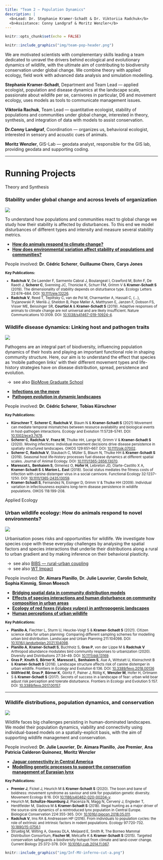 ```yaml
---
title: "Team 2 — Population Dynamics"
description: |
  <b>Lead: Dr. Stephanie Kramer-Schadt & Dr. Viktoriia Radchuk</b>  
  <b>Assistance: Conny Landgraf & Moritz Wenzler</b>
---
```


```r
knitr::opts_chunk$set(echo = FALSE)
```

```r
knitr::include_graphics("img/team-pop-header.png")
```

<div class='highlightbox'>
  <span class='highlight'>
  We are motivated scientists with complementary skills leading a team dedicated to unravel the drivers behind ecological and evolutionary dynamics of wildlife, with the ultimate aim of contributing to biodiversity conservation under global change. We combine theory with applied ecology, field work with advanced data analysis and simulation modelling.
  </span>
</div>

**Stephanie Kramer-Schadt**, Department and Team Lead —  applied ecologist, population and disease dynamics at the landscape scale, passionate about wildlife per se, carnivores in particular, D6 and movement ecology, uses models as tools to communicate management issues.

**Viktoriia Rachuk**, Team Lead —  quantitative ecologist, stability of populations and communities under global change, interested in theory, synthesis, and integration of data with models to assist conservation.

**Dr.Conny Landgraf**, Coordination — organizes us, behavioral ecologist, interested in sensory and acoustic cues of animals.

**Moritz Wenzler**, GIS-Lab — geodata analyst, responsible for the GIS lab, providing geodata and supporting coding.

---

# Running Projects

<div class='headerbox'><hbox>Theory and Synthesis</hbox></div>

### Stability under global change and across levels of organization

![](img/team-pop-stability.png)

To understand how populations and communities react to global change we study how their stability is affected by disturbances. To this end we model disturbances of different types and intensity and measure several stability metrics.

* [**How do animals respond to climate change?**](proj-pop-stability-1.html)
* [**How does environmental variation affect stability of populations and communities?**](proj-pop-stability-2.html)

People involved: **Dr. Cédric Scherer**, **Guillaume Chero**, **Carys Jones**

<small>
  <b>Key Publications:</b>
  <ul>
    <li><b>Radchuk V</b>, De Laender F, Sarmento Cabral J, Boulangeat I, Crawford M, Bohn F, De Raedt J, <b>Scherer C</b>, Svenning JC, Thonicke K, Schurr FM, Grimm V & <b>Kramer‐Schadt S</b> (2019). The dimensionality of stability depends on disturbance type. Ecology Letters 22:674–684. DOI: <a href='https://doi.org/10.1111/ele.13226'>10.1111/ele.13226</a>.</li>
   <li><b>Radchuk V</b>, Reed T, Teplitsky C, van de Pol M, Charmantier A, Hassall C, (…), Tryjanowski P, Merilä J, Sheldon B, Pape Møller A, Matthysen E, Janzen F, Dobson FS,  Visser ME, Beissinger SR, <b>Courtiol A</b> & <b>Kramer-Schadt S</b> (2019). Adaptive responses of animals to climate change are not universal and are likely insufficient. Nature Communications 10:3109. DOI: <a href='https://doi.org/10.1038/s41467-019-10924-4'>10.1038/s41467-019-10924-4</a>.</li>  
   </ul>
</small>


### Wildlife disease dynamics: Linking host and pathogen traits

![](img/team-pop-disease.png)

Pathogens are an integral part of biodiversity, influencing population dynamics of their hosts and playing an important functional role in shaping community structure. Here, our aim is to understand the effect that species as ‘mobile pathogen links’ with their different movement types and life-history strategies have on disease distribution, spread, persistence and evolution. 

&ensp;&rarr;&ensp;see also [BioMove Graduate School](https://www.bio-move.org/)

* [**Infections on the move**](proj-pop-disease-1.html)
* [**Pathogen evolution in dynamic landscapes**](proj-pop-disease-2.html)

People involved: **Dr. Cédric Scherer**, **Tobias Kürschner**

<small>
  <b>Key Publications:</b>
  <ul>
    <li><b>Kürschner T</b>, <b>Scherer C</b>, <b>Radchuk V</b>, Blaum N & <b>Kramer-Schadt S</b> (2021) Movement can mediate temporal mismatches between resource availability and biological events in host-pathogen interactions. Ecology and Evolution 11:5728–5741. DOI: <a href='https://doi.org/10.1002/ece3.7478'>10.1002/ece3.7478</a>.</li>
  <li><b>Scherer C</b>, <b>Radchuk V</b>, <b>Franz M</b>, Thulke HH, Lange M, Grimm V & <b>Kramer‐Schadt S</b> (2020). Moving infections: individual movement decisions drive disease persistence in spatially structured landscapes. OIKOS 129:651–667. DOI: <a href='https://doi.org/10.1111/oik.07002'>10.1111/oik.07002</a>.</li>
  <li><b>Scherer C</b>, <b>Radchuk V</b>, Staubach C, Müller S, Blaum N, Thulke HH & <b>Kramer‐Schadt S</b> (2019). Seasonal host life‐history processes fuel disease dynamics at different spatial scales. Journal of Animal Ecology. DOI: <a href='https://doi.org/10.1111/1365-2656.13070'>10.1111/1365-2656.13070</a>.</li>
  <li><b>Marescot L</b>, <b>Benhaiem S</b>, Gimenez O, <b>Hofer H</b>, Lebreton JD, Olarte-Castillo X A, <b>Kramer-Schadt S</b> & <b>Marion L. East</b> (2018). Social status mediates the fitness costs of infection with canine distemper virus in a social carnivore. Functional Ecology 32:1237–1250. DOI: <a href='https://doi.org/10.1111/1365-2435.13059'>10.1111/1365-2435.13059</a>.</li>
    <li><b>Kramer-Schadt S</b>, Fernandez N, Eisinger D, Grimm V & Thulke HH (2009). Individual variation in infectiousness explains long-term disease persistence in wildlife populations. OIKOS 118:199-208.</li>
   </ul>
</small>

<div class='headerbox'><hbox>Applied Ecology</hbox></div>

### Urban wildlife ecology: How do animals respond to novel environments?

![](img/team-pop-urban.png)

Urbanisation poses risks and opportunities for wildlife. We investigate how species cope with these everyday challenges by analysing the spatial factors and species interactions that underlie their distributions along a rural to urban gradient and by making inference on their behavioral plasticity. 

&ensp;&rarr;&ensp;see also [BIBS — rural-urban coupling](https://www.bbib.org/rural-urban-coupling.html)  
&ensp;&rarr;&ensp;see also [WT Impact](https://www.wtimpact.de/)

People involved: **Dr. Aimara Planillo**, **Dr. Julie Louvrier**, **Carolin Scholz**, **Sophia Kimmig**, **Simon Moesch**

* [**Bridging spatial data in community distribution models**](proj-pop-urban-1.html)
* [**Effects of species interactions and human disturbance on community composition in urban areas**](proj-pop-urban-2.html)
* [**Ecology of red foxes (*Vulpes vulpes*) in anthropogenic landscapes**](proj-pop-urban-3.html)  
* [**Human perceptions of urban wildlife**](proj-pop-urban-4.html)

<small>
  <b>Key Publications:</b>
  <ul>
    <li><b>Planillo A</b>, Fiechter L, Sturm U, Heucke-Voigt S & <b>Kramer-Schadt S</b> (2021). Citizen science data for urban planning: Comparing different sampling schemes for modelling urban bird distribution. Landscape and Urban Planning 211:104098. DOI: <a href='https://doi.org/10.1016/j.landurbplan.2021.104098'>10.1016/j.landurbplan.2021.104098</a>.</li>
    <li><b>Planillo A</b>, <b>Kramer-Schadt S</b>, Buchholz S, <b>Gras P</b>, von der Lippe M & <b>Radchuk V</b> Arthropod abundance modulates bird community responses to urbanization (2020). Diversity and Distributions 27:34–49. DOI: <a href='https://doi.org/10.1111/ddi.13169'>10.1111/ddi.13169</a>.</li>
    <li><b>Gras P</b>, <b>Knuth S</b>, <b>Börner K</b>, <b>Marescot L</b>, <b>Benhaiem S</b>, Aue A, Wittstatt U, Kleinschmit B & <b>Kramer-Schadt S</b> (2018). Landscape structure affects risk of canine distemper in urban wildlife. Frontiers in Ecology and Evolution 6:136. DOI: <a href='https://doi.org/10.3389/fevo.2018.00136'>10.3389/fevo.2018.00136</a></li>
    <li><b>Stillfried M</b>, <b>Gras P</b>, <b>Börner K</b>, Göritz F, Painer J, Röllig K, <b>Wenzler M</b>, Hofer H, Ortmann S & <b>Kramer-Schadt S</b> (2017). Secrets of success in a landscape of fear: urban wild boar adjust risk perception and tolerate disturbance. Frontiers in Ecology and Evolution 5:157. DOI: <a href='https://doi.org/10.3389/fevo.2017.00157'>10.3389/fevo.2017.00157</a>.</li>
   </ul>
</small>

---

### Wildlife distributions, population dynamics, and conservation

![](img/team-pop-wildlife.png)

Wildlife faces big challenges persisting in human-dominated landscapes. We model their population dynamics, viability and connectivity using individual-based models on a spatially-explicit basis, with the aim of supporting wildlife management and conservation.

People involved: **Dr. Julie Louvrier**, **Dr. Aimara Planillo**, **Joe Premier**, **Ana Patricia Calderon Quinonez**, **Moritz Wenzler**

* [**Jaguar connectivity in Central America**](proj-pop-wildlife-1.html)
* [**Modelling genetic processes to support the conservation management of Eurasian lynx**](proj-pop-wildlife-2.html)

<small>
  <b>Key Publications:</b>
  <ul>
    <li><b>Premier J</b>, Fickel J, Heurich M & <b>Kramer-Schadt S</b> (2020). The boon and bane of boldness: movement syndrome as saviour and sink for population genetic diversity. Movement Ecology 8:16. DOI <a href='https://doi.org/10.1186/s40462-020-00204-y'>10.1186/s40462-020-00204-y</a>.</li>
    <li>Heurich M, <b>Schultze-Naumburg J</b>, Piacenza N, Magg N, Červený J, Engleder T, Herdtfelder M, Sladova M & <b>Kramer-Schadt S</b> (2018). Illegal hunting as a major driver of the source-sink dynamics of a reintroduced lynx population in Central Europe. Biological Conservation 224:355-365. DOI: <a href='https://doi.org/10.1016/j.biocon.2018.05.011'>10.1016/j.biocon.2018.05.011</a>.</li>
    <li><b>Radchuk V</b>, Ims RA & Andreassen HP (2016). From individuals to population cycles: the role of extrinsic and intrinsic factors in rodent populations. Ecology 97:720-732. <a href='https://doi.org/10.1890/15-0756.1'>10.1890/15-0756.1</a></li>
    <li>Struebig M, Wilting A, Gaveau DLA, Meijaard E, Smith R, The Borneo Mammal Distribution Consortium, <b>Fischer M</b>, Metcalfe K & <b>Kramer-Schadt S</b> (2015). Targeted conservation safeguards a biodiversity hotspot from climate and land-cover change. Current Biology 25:372–378. DOI: <a href='https://doi.org/10.1016/j.cub.2014.11.067'>10.1016/j.cub.2014.11.067</a>.</li>
   </ul>
</small>

```r
knitr::include_graphics("img/Inf-MV-inferno-cut-a.png")
```
